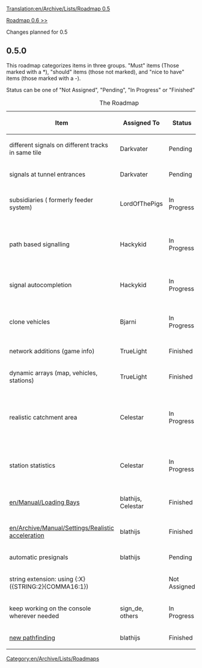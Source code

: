 [[Translation:en/Archive/Lists/Roadmap 0.5]]
[[Category:en/Archive/Lists/Roadmaps]]


[[en/Archive/Lists/Roadmap 0.6|Roadmap 0.6 >>]]

Changes planned for 0.5

== 0.5.0 ==

This roadmap categorizes items in three groups. "Must" items (Those marked with a *), "should" items (those not marked), and "nice to have" items (those marked with a -).

Status can be one of "Not Assigned", "Pending", "In Progress" or "Finished"

{| border="1"
|+ The Roadmap
|-
! Item !! Assigned To !! Status !! Remarks
|-
|different signals on different tracks in same tile || Darkvater
!class="claimed" | Pending ||
|-
|signals at tunnel entrances || Darkvater 
!class="claimed" | Pending ||
|-
|subsidiaries ( formerly feeder system) || LordOfThePigs
!class="wip" | In Progress || Betatest at the forum
|-
|path based signalling || Hackykid
!class="wip" | In Progress || Code finished, needs testing
|-
|signal autocompletion || Hackykid
!class="wip" | In Progress || Betatest at the forum
|-
|clone vehicles || Bjarni
!class="wip" | In Progress || Betatest at the forum
|-
|network additions (game info) || TrueLight
!class="checked" | Finished || In 0.3.6
|-
|dynamic arrays (map, vehicles, stations) || TrueLight
!class="checked" | Finished || In 0.4.0
|-
|realistic catchment area || Celestar
!class="wip" | In Progress || Code finished, needs testing / balancing
|-
|station statistics || Celestar
!class="wip" | In Progress || Code finished, needs testing 
|-
|[[en/Manual/Loading Bays]] || blathijs, Celestar
!class="checked" | Finished || In 0.4.0
|-
|[[en/Archive/Manual/Settings/Realistic acceleration]] || blathijs
!class="checked" | Finished || In 0.4.0
|-
|automatic presignals || blathijs
!class="claimed" | Pending ||
|-
|string extension: using {:X} ({STRING:2}{COMMA16:1}) ||
!class="done" | Not Assigned ||
|-
|keep working on the console wherever needed || sign_de, others
!class="wip" | In Progress ||
|-
|[[en/Archive/Manual/Settings/New train pathfinding|new pathfinding]] || blathijs
!class="checked" | Finished || In 0.4.0
|}